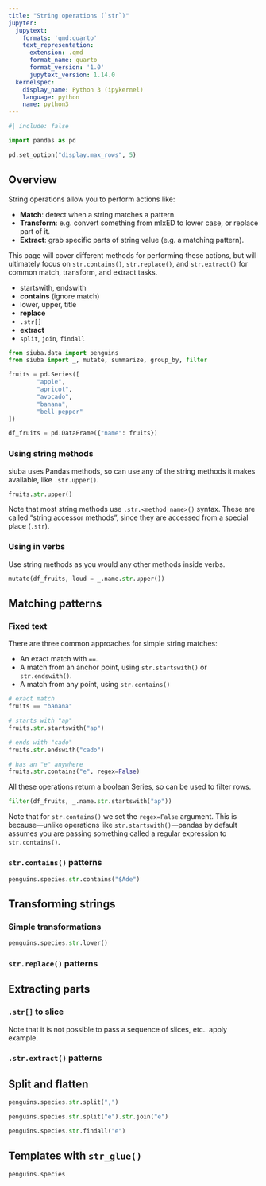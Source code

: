 ```yaml
---
title: "String operations (`str`)"
jupyter:
  jupytext:
    formats: 'qmd:quarto'
    text_representation:
      extension: .qmd
      format_name: quarto
      format_version: '1.0'
      jupytext_version: 1.14.0
  kernelspec:
    display_name: Python 3 (ipykernel)
    language: python
    name: python3
---
```


```python
#| include: false

import pandas as pd

pd.set_option("display.max_rows", 5)
```

## Overview

String operations allow you to perform actions like:

* **Match**: detect when a string matches a pattern.
* **Transform**: e.g. convert something from mIxED to lower case, or replace part of it.
* **Extract**: grab specific parts of string value (e.g. a matching pattern).

This page will cover different methods for performing these actions, but will
ultimately focus on `str.contains()`, `str.replace()`, and `str.extract()` for
common match, transform, and extract tasks.


* startswith, endswith
* **contains** (ignore match)
* lower, upper, title
* **replace**
* `.str[]`
* **extract**
* `split`, `join`, `findall`



```python
from siuba.data import penguins
from siuba import _, mutate, summarize, group_by, filter

fruits = pd.Series([
        "apple",
        "apricot",
        "avocado",
        "banana",
        "bell pepper"
])

df_fruits = pd.DataFrame({"name": fruits})
```

### Using string methods

siuba uses Pandas methods, so can use any of the string methods it makes available,
like `.str.upper()`.

```python
fruits.str.upper()
```

Note that most string methods use `.str.<method_name>()` syntax.
These are called "string accessor methods", since they are accessed from a special
place (`.str`).


### Using in verbs

Use string methods as you would any other methods inside verbs.

```python
mutate(df_fruits, loud = _.name.str.upper())
```


## Matching patterns

### Fixed text

There are three common approaches for simple string matches:

* An exact match with `==`.
* A match from an anchor point, using `str.startswith()` or `str.endswith()`.
* A match from any point, using `str.contains()`


```python
# exact match
fruits == "banana"

# starts with "ap"
fruits.str.startswith("ap")

# ends with "cado"
fruits.str.endswith("cado")

# has an "e" anywhere
fruits.str.contains("e", regex=False)
```

All these operations return a boolean Series, so can be used to filter rows.

```python
filter(df_fruits, _.name.str.startswith("ap"))
```


:::{.callout-warning}
Note that for `str.contains()` we set the `regex=False` argument.
This is because---unlike operations like `str.startswith()`---pandas by default assumes you are
passing something called a regular expression to `str.contains()`.
:::




### `str.contains()` patterns

```python
penguins.species.str.contains("$Ade")
```

## Transforming strings

### Simple transformations



```python
penguins.species.str.lower()
```

### `str.replace()` patterns

## Extracting parts

### `.str[]` to slice

Note that it is not possible to pass a sequence of slices, etc.. apply example.


### `.str.extract()` patterns

## Split and flatten

```python
penguins.species.str.split(",")
```

```python
penguins.species.str.split("e").str.join("e")
```

```python
penguins.species.str.findall("e")
```

## Templates with `str_glue()`

```python
penguins.species
```

